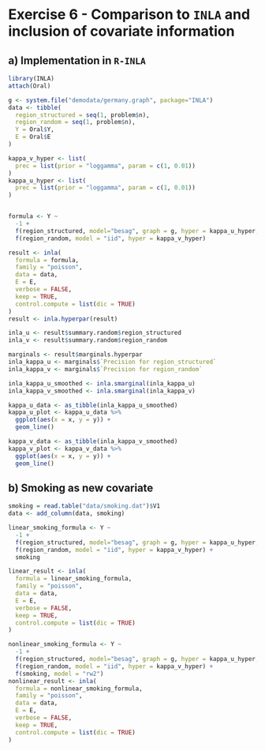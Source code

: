 # Exercise 6 - Comparison to `INLA` and inclusion of covariate information

## a) Implementation in `R-INLA`

```r
library(INLA)
attach(Oral)

g <- system.file("demodata/germany.graph", package="INLA")
data <- tibble(
  region_structured = seq(1, problem$n),
  region_random = seq(1, problem$n),
  Y = Oral$Y,
  E = Oral$E
)

kappa_v_hyper <- list(
  prec = list(prior = "loggamma", param = c(1, 0.01))
)
kappa_u_hyper <- list(
  prec = list(prior = "loggamma", param = c(1, 0.01))
)


formula <- Y ~
  -1 +
  f(region_structured, model="besag", graph = g, hyper = kappa_u_hyper, constr = FALSE) +
  f(region_random, model = "iid", hyper = kappa_v_hyper)

result <- inla(
  formula = formula,
  family = "poisson",
  data = data,
  E = E,
  verbose = FALSE,
  keep = TRUE,
  control.compute = list(dic = TRUE)
)
result <- inla.hyperpar(result)

inla_u <- result$summary.random$region_structured
inla_v <- result$summary.random$region_random

marginals <- result$marginals.hyperpar
inla_kappa_u <- marginals$`Precision for region_structured`
inla_kappa_v <- marginals$`Precision for region_random`

inla_kappa_u_smoothed <- inla.smarginal(inla_kappa_u)
inla_kappa_v_smoothed <- inla.smarginal(inla_kappa_v)

kappa_u_data <- as_tibble(inla_kappa_u_smoothed)
kappa_u_plot <- kappa_u_data %>%
  ggplot(aes(x = x, y = y)) +
  geom_line()

kappa_v_data <- as_tibble(inla_kappa_v_smoothed)
kappa_v_plot <- kappa_v_data %>%
  ggplot(aes(x = x, y = y)) +
  geom_line()
```

## b) Smoking as new covariate

```r
smoking = read.table("data/smoking.dat")$V1
data <- add_column(data, smoking) 

linear_smoking_formula <- Y ~
  -1 +
  f(region_structured, model="besag", graph = g, hyper = kappa_u_hyper, constr = FALSE) +
  f(region_random, model = "iid", hyper = kappa_v_hyper) +
  smoking

linear_result <- inla(
  formula = linear_smoking_formula,
  family = "poisson",
  data = data,
  E = E,
  verbose = FALSE,
  keep = TRUE,
  control.compute = list(dic = TRUE)
)

nonlinear_smoking_formula <- Y ~
  -1 +
  f(region_structured, model="besag", graph = g, hyper = kappa_u_hyper, constr = FALSE) +
  f(region_random, model = "iid", hyper = kappa_v_hyper) +
  f(smoking, model = "rw2")
nonlinear_result <- inla(
  formula = nonlinear_smoking_formula,
  family = "poisson",
  data = data,
  E = E,
  verbose = FALSE,
  keep = TRUE,
  control.compute = list(dic = TRUE)
)
```
